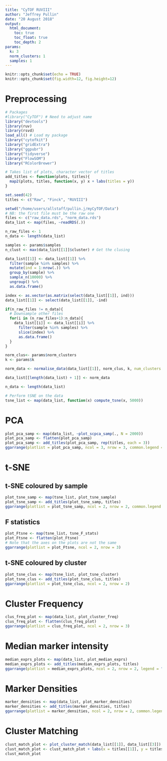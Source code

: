 ```yaml
---
title: "CyTOF RUVIII"
author: "Jeffrey Pullin"
date: "20 August 2018"
output: 
  html_document:
    toc: true
    toc_float: true
    toc_depth: 2
params: 
  k: 3
  norm_clusters: 1
  samples: 1
---
```


```r
knitr::opts_chunk$set(echo = TRUE)
knitr::opts_chunk$set(fig.width=12, fig.height=12) 
```

# Preprocessing

```r
# Packages
#library("CyTOF") # Need to adjust name
library("devtools")
library(ruv)
library(rsvd)
load_all() # Load my package
library("cytofkit")
library("gridExtra")
library("ggpubr")
library("tidyverse")
library("FlowSOM")
library("RColorBrewer")
```

```r
# Takes list of plots, character vector of titles
add_titles <- function(plots, titles){
  map2(plots, titles, function(x, y) x + labs(titles = y))
}
```

```r
set.seed(42)
titles <- c("Raw", "Finck", "RUVIII")
```

```r
setwd("/home/users/allstaff/pullin.j/myCyTOF/Data")
# NB: the first file must be the raw one
files <- c("raw_data.rds", "norm_data.rds")
data_list <- map(files, ~readRDS(.))

n_raw_files <- 1
n_data <- length(data_list)
```

```r
samples <- params$samples
n_clust <- max(data_list[[1]]$cluster) # Get the clusing 

data_list[[1]] <- data_list[[1]] %>%
  filter(sample %in% samples) %>% 
  mutate(ind = 1:nrow(.)) %>% 
  group_by(sample) %>% 
  sample_n(10000) %>% 
  ungroup() %>% 
  as.data.frame()

index <- as.vector(as.matrix(select(data_list[[1]], ind)))
data_list[[1]] <- select(data_list[[1]], -ind)

if(n_raw_files != n_data){
  # Downsample other files
  for(i in (n_raw_files+1):n_data){
    data_list[[i]] <- data_list[[i]] %>%
      filter(sample %in% samples) %>% 
      slice(index) %>% 
      as.data.frame()
  }
}
```

```r
norm_clus<- params$norm_clusters
k <- params$k

norm_data <- normalise_data(data_list[[1]], norm_clus, k, num_clusters = n_clust)

data_list[[length(data_list) + 1]] <- norm_data

n_data <- length(data_list)
```

```r
# Perform tSNE on the data
tsne_list <- map(data_list, function(x) compute_tsne(x, 5000))
```

# PCA

```r
plot_pca_samp <- map(data_list, ~plot_scpca_samp(., N = 2000))
plot_pca_samp <- flatten(plot_pca_samp)
plot_pca_samp <- add_titles(plot_pca_samp, rep(titles, each = 3))
ggarrange(plotlist = plot_pca_samp, ncol = 3, nrow = 3, common.legend = TRUE, legend = "right")
```

# t-SNE

## t-SNE coloured by sample
```r
plot_tsne_samp <- map(tsne_list, plot_tsne_sample)
plot_tsne_samp <- add_titles(plot_tsne_samp, titles)
ggarrange(plotlist = plot_tsne_samp, ncol = 2, nrow = 2, common.legend = TRUE, legend = "right")
```

## F statistics

```r
plot_Ftsne <- map(tsne_list, tsne_F_stats)
plot_Ftsne <- flatten(plot_Ftsne)
# Note that the axes on the plots are not the same
ggarrange(plotlist = plot_Ftsne, ncol = 2, nrow = 3)
```

## t-SNE coloured by cluster

```r
plot_tsne_clus <- map(tsne_list, plot_tsne_cluster)
plot_tsne_clus <- add_titles(plot_tsne_clus, titles)
ggarrange(plotlist = plot_tsne_clus, ncol = 2, nrow = 2)
```

# Cluster Frequency

```r
clus_freq_plot <- map(data_list, plot_cluster_freq)
clus_freq_plot <- flatten(clus_freq_plot)
ggarrange(plotlist = clus_freq_plot, ncol = 2, nrow = 3)
```

# Median marker intensity

```r
median_exprs_plots <- map(data_list, plot_median_exprs)
median_exprs_plots <- add_titles(median_exprs_plots, titles)
ggarrange(plotlist = median_exprs_plots, ncol = 2, nrow = 2, legend = "bottom")
```

# Marker Densities

```r
marker_densities <- map(data_list, plot_marker_densities)
marker_densities <- add_titles(marker_densities, titles)
ggarrange(plotlist = marker_densities, ncol = 2, nrow = 2, common.legend = TRUE, legend = "bottom")
```

# Cluster Matching

```r
clust_match_plot <- plot_cluster_match(data_list[[1]], data_list[[3]])
clust_match_plot <- clust_match_plot + labs(x = titles[[1]], y = titles[[3]])
clust_match_plot
```
